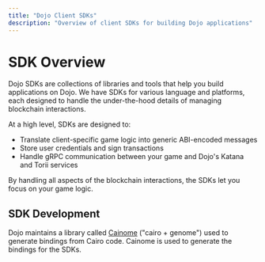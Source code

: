 ```yaml
---
title: "Dojo Client SDKs"
description: "Overview of client SDKs for building Dojo applications"
---
```


# SDK Overview

Dojo SDKs are collections of libraries and tools that help you build applications on Dojo.
We have SDKs for various language and platforms, each designed to handle the under-the-hood details of managing blockchain interactions.

At a high level, SDKs are designed to:

- Translate client-specific game logic into generic ABI-encoded messages
- Store user credentials and sign transactions
- Handle gRPC communication between your game and Dojo's Katana and Torii services

By handling all aspects of the blockchain interactions, the SDKs let you focus on your game logic.

## SDK Development

Dojo maintains a library called [Cainome](https://github.com/cartridge-gg/cainome) ("cairo + genome") used to generate bindings from Cairo code.
Cainome is used to generate the bindings for the SDKs.
